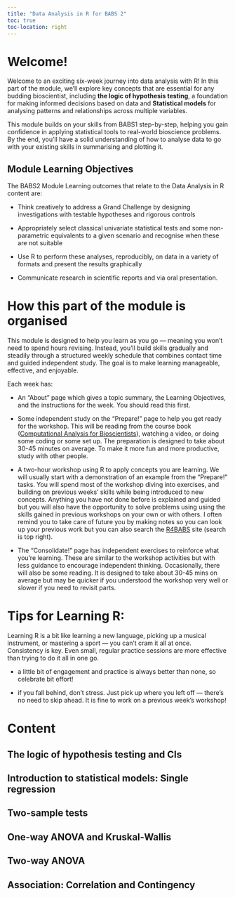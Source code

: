 ```yaml
---
title: "Data Analysis in R for BABS 2"
toc: true
toc-location: right
---
```


# Welcome!

Welcome to an exciting six-week journey into data analysis with R! 
In this part of the module, we’ll explore key concepts that are essential
for any budding bioscientist, including **the logic of hypothesis testing**, 
a foundation for making informed decisions based on data and 
**Statistical models** for analysing patterns and relationships across multiple 
variables.

This module builds on your skills from BABS1 step-by-step, helping you gain 
confidence in applying statistical tools to real-world bioscience problems. 
By the end, you’ll have a solid understanding of how to analyse data to go with
your existing skills in summarising and plotting it.


## Module Learning Objectives

The BABS2 Module Learning outcomes that relate to the Data Analysis in R content are:

-   Think creatively to address a Grand Challenge by designing investigations with testable hypotheses and rigorous controls

-   Appropriately select classical univariate statistical tests and some non-parametric equivalents to a given scenario and recognise when these are not suitable

-   Use R to perform these analyses, reproducibly, on data in a variety of formats and present the results graphically

-   Communicate research in scientific reports and via oral presentation.

# How this part of the module is organised

This module is designed to help you learn as you go — meaning you won’t need to 
spend hours revising. Instead, you’ll build skills gradually and steadily 
through a structured weekly schedule that combines contact time and guided 
independent study. The goal is to make learning manageable, effective, and 
enjoyable.

Each week has:

-   An "About" page which gives a topic summary, the Learning Objectives,  and 
    the instructions for the week. You should read this first.

-   Some independent study on the "Prepare!" page to help you get ready for 
    the workshop. This will be reading from the course book ([Computational 
    Analysis for Bioscientists](https://3mmarand.github.io/comp4biosci/)), 
    watching a video, or doing some coding or some set up. The preparation is 
    designed to take about 30-45 minutes on average. To make it more fun and 
    more productive, study with other people.

-   A two-hour workshop using R to apply concepts you are learning. We will 
    usually start with a demonstration of an example from the "Prepare!" tasks.
    You will spend most of the workshop diving into exercises, and building on 
    previous weeks’ skills while being introduced to new concepts. Anything you 
    have not done before is explained and guided but you will also have the 
    opportunity to solve problems using using the skills gained in previous 
    workshops on your own or with others. I often remind 
    you to take care of future you by making notes so you can look up your 
    previous work but you can also search the 
    [R4BABS](https://3mmarand.github.io/R4BABS/) site (search is top right). 
    
-   The "Consolidate!" page has independent exercises to reinforce what you’re
    learning. These are similar to the workshop activities but with less 
    guidance to encourage independent thinking. Occasionally, there will also 
    be some reading. It is designed to take about 30-45 mins on average but may
    be quicker if you understood the workshop very well or slower if you need 
    to revisit parts.

# Tips for Learning R:

Learning R is a bit like learning a new language, picking up a musical
instrument, or mastering a sport — you can’t cram it all at once. Consistency 
is key. Even small, regular practice sessions are more effective than trying 
to do it all in one go.

-   a little bit of engagement and practice is always better than none, so 
    celebrate bit effort!

-   if you fall behind, don’t stress. Just pick up where you left off — there’s 
    no need to skip ahead. It is fine to work on a previous week’s workshop!


# Content

## The logic of hypothesis testing and CIs

## Introduction to statistical models: Single regression

## Two-sample tests

## One-way ANOVA and Kruskal-Wallis

## Two-way ANOVA

## Association: Correlation and Contingency
